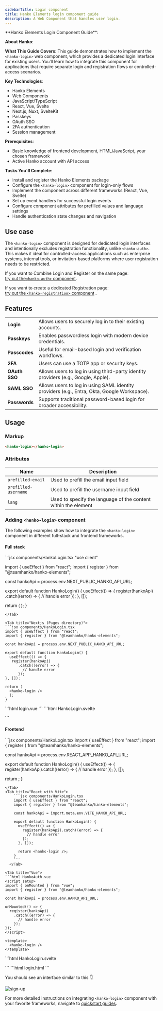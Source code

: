 ```yaml
---
sidebarTitle: Login component
title: Hanko Elements login component guide
description: A Web Component that handles user login.
---
```



<div class="hidden">
**Hanko Elements Login Component Guide**:

**About Hanko**:
<HankoAbout />

**What This Guide Covers**: This guide demonstrates how to implement the `<hanko-login>` web component, which provides a dedicated login interface for existing users. You'll learn how to integrate this component for applications that require separate login and registration flows or controlled-access scenarios.

**Key Technologies**:
- Hanko Elements
- Web Components
- JavaScript/TypeScript
- React, Vue, Svelte
- Next.js, Nuxt, SvelteKit
- Passkeys
- OAuth SSO
- 2FA authentication
- Session management

**Prerequisites**:
- Basic knowledge of frontend development, HTML/JavaScript, your chosen framework
- Active Hanko account with API access

**Tasks You'll Complete**: 
- Install and register the Hanko Elements package
- Configure the `<hanko-login>` component for login-only flows
- Implement the component across different frameworks (React, Vue, Svelte)
- Set up event handlers for successful login events
- Configure component attributes for prefilled values and language settings
- Handle authentication state changes and navigation
</div>


## Use case
The `<hanko-login>` component is designed for dedicated login interfaces and intentionally excludes registration functionality, unlike `<hanko-auth>`. This makes it ideal for controlled-access applications such as enterprise systems, internal tools, or invitation-based platforms where user registration needs to be restricted.

If you want to Combine Login and Register on the same page: \
[try out the`<hanko-auth>` component](/guides/hanko-elements/auth-component).

If you want to create a dedicated Registration page:  \
[try out the `<hanko-registration>` component](/guides/hanko-elements/register-component) .


## Features
|  |  |
| --- | --- |
|  **Login** | Allows users to securely log in to their existing accounts.
|  **Passkeys** | Enables passwordless login with modern device credentials.
|  **Passcodes** | Useful for email-based login and verification workflows.
|  **2FA** | Users can use a TOTP app or security keys.
|  **OAuth SSO** | 	Allows users to log in using third-party identity providers (e.g., Google, Apple).
|  **SAML SSO** | 	Allows users to log in using SAML identity providers (e.g., Entra, Okta, Google Workspace).
|  **Passwords** | Supports traditional password-based login for broader accessibility.


## Usage

### Markup

```html 
<hanko-login></hanko-login>
```

### Attributes

| Name | Description |
| --- | --- |
| `prefilled-email` | Used to prefill the email input field |
| `prefilled-username` | Used to prefill the username input field |
| `lang` | Used to specify the language of the content within the element |


### Adding `<hanko-login>` component

The following examples show how to integrate the `<hanko-login>` component in different full-stack and frontend frameworks.

#### Full stack

<Tabs>
<Tab title="Nextjs (App directory)">
```jsx components/HankoLogin.tsx
"use client"

import { useEffect } from "react";
import { register } from "@teamhanko/hanko-elements";

const hankoApi = process.env.NEXT_PUBLIC_HANKO_API_URL;

export default function HankoLogin() {
  useEffect(() => {
   register(hankoApi)
      .catch((error) => {
        // handle error
      });
  }, []);

return (
<hanko-login />
);
}
```
</Tab>

<Tab title="Nextjs (Pages directory)">
```jsx components/HankoLogin.tsx
import { useEffect } from "react";
import { register } from "@teamhanko/hanko-elements";

const hankoApi = process.env.NEXT_PUBLIC_HANKO_API_URL;

export default function HankoLogin() {
  useEffect(() => {
   register(hankoApi)
      .catch((error) => {
        // handle error
      });
}, []);

return (
  <hanko-login />
  );
}
```
</Tab>

<Tab title="Nuxt">
```html login.vue
<template>
  <hanko-login />
</template>
```
</Tab>


<Tab title="SvelteKit">
```html HankoLogin.svelte
<script>
  import { onMount } from "svelte";
  import { goto } from "$app/navigation";
  import { register } from "@teamhanko/hanko-elements";
  import { env } from "$env/dynamic/public";
  const hankoApi = env.PUBLIC_HANKO_API_URL;

  const redirectAfterLogin = () => {
    goto("/dashboard");
  };

  onMount(async () => {
    register(hankoApi).catch((error) => {
      // handle error
    });
  });
</script>

<hanko-login on:onSessionCreated={redirectAfterLogin} />
```
</Tab>
</Tabs>

#### Frontend 


<Tabs>
<Tab title="Create React App">
```jsx components/HankoLogin.tsx
import { useEffect } from "react";
import { register } from "@teamhanko/hanko-elements";

const hankoApi = process.env.REACT_APP_HANKO_API_URL;

export default function HankoLogin() {
  useEffect(() => {
    register(hankoApi).catch((error) => {
      // handle error
    });
  }, []);

  return <hanko-login />;
}
```
</Tab>
<Tab title="React with Vite">
    ```jsx components/HankoLogin.tsx
    import { useEffect } from "react";
    import { register } from "@teamhanko/hanko-elements";

    const hankoApi = import.meta.env.VITE_HANKO_API_URL;

    export default function HankoLogin() {
      useEffect(() => {
        register(hankoApi).catch((error) => {
          // handle error
        });
      }, []);

      return <hanko-login />;
    }
    ```
  </Tab>

<Tab title="Vue">
```html HankoAuth.vue
<script setup>
import { onMounted } from "vue";
import { register } from "@teamhanko/hanko-elements";

const hankoApi = process.env.HANKO_API_URL;

onMounted(() => {
  register(hankoApi)
    .catch((error) => {
      // handle error
    });
});
</script>

<template>
  <hanko-login />
</template>
```
</Tab>

<Tab title="Svelte">
```html HankoLogin.svelte
<script>
  import { register } from "@teamhanko/hanko-elements";
  import { onMount } from "svelte";
  import { env } from "$env/dynamic/public";

  const hankoApi = env.PUBLIC_HANKO_API_URL;

  onMount(async () => {
    register(hankoApi).catch((error) => {
      // handle error
    });
  });
</script>

<hanko-login />
```
</Tab>

<Tab title="JavaScript">
```html login.html
<body>
  <hanko-login />

  <script type="module">
    import { register } from "https://esm.run/@teamhanko/hanko-elements";

    await register(process.env.HANKO_API_URL);
  </script>
</body>
```
</Tab>
</Tabs>

You should see an interface similar to this 👇
<Frame>
<img src="/images/fullstack-guide/next-one.png" alt="sign-up" width={500} style={{ borderRadius: '0.5rem' }}/>
</Frame>


For more detailed instructions on integrating `<hanko-login>` component with your favorite frameworks, navigate to [quickstart guides](/quickstarts/fullstack). 





